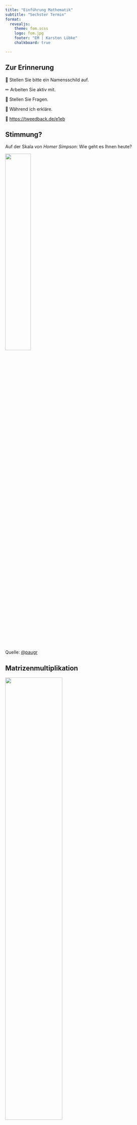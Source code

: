 ```yaml
---
title: "Einführung Mathematik"
subtitle: "Sechster Termin"
format: 
  revealjs:
    theme: fom.scss
    logo: fom.jpg
    footer: "EM | Karsten Lübke"
    chalkboard: true

---
```



## Zur Erinnerung

&#x1F4DB; Stellen Sie bitte ein Namensschild auf.

&#x270F; Arbeiten Sie aktiv mit.

&#x1F937; Stellen Sie Fragen.

&#129323; Während ich erkläre.

&#x1F4AA; [https://tweedback.de/e1eb](https://tweedback.de/e1eb)


## Stimmung?

Auf der Skala von *Homer Simpson*: Wie geht es Ihnen heute?

![](img/Homer_Simpson2.jpg){fig-align="center" width="40%"}


::: aside
Quelle: [@paugr](https://twitter.com/paugr/status/1252233029201719296)
:::


## Matrizenmultiplikation

![](img/Meme_Matrizenmultiplikation.jpg){fig-align="center" width="60%"}


## Heutiges Thema &#127979;

- Kap. 3.3: Inverse Matrizen
- Kap. 3.4: Innerbetriebliche Leistungsverrechnung
- Kap. 3.5: Das Leontief-Modell
